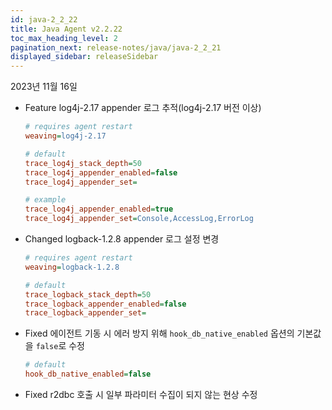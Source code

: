 ```yaml
---
id: java-2_2_22
title: Java Agent v2.2.22
toc_max_heading_level: 2
pagination_next: release-notes/java/java-2_2_21
displayed_sidebar: releaseSidebar
---
```


2023년 11월 16일

- <Status>Feature</Status> log4j-2.17 appender 로그 추적(log4j-2.17 버전 이상)

  ```ini title='whatap.conf'
  # requires agent restart
  weaving=log4j-2.17

  # default
  trace_log4j_stack_depth=50
  trace_log4j_appender_enabled=false
  trace_log4j_appender_set=

  # example
  trace_log4j_appender_enabled=true
  trace_log4j_appender_set=Console,AccessLog,ErrorLog
  ```

- <Status>Changed</Status> logback-1.2.8 appender 로그 설정 변경

  ```ini title='whatap.conf'
  # requires agent restart
  weaving=logback-1.2.8

  # default
  trace_logback_stack_depth=50
  trace_logback_appender_enabled=false
  trace_logback_appender_set=
  ```

- <Status>Fixed</Status> 에이전트 기동 시 에러 방지 위해 <code>hook_db_native_enabled</code> 옵션의 기본값을 <code>false</code>로 수정

  ```ini title='whatap.conf'
  # default
  hook_db_native_enabled=false
  ```

- <Status>Fixed</Status> r2dbc 호출 시 일부 파라미터 수집이 되지 않는 현상 수정


<DownloadJava ver="2.2.22" />